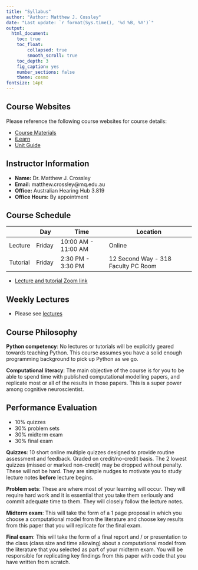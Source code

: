 ```yaml
---
title: "Syllabus"
author: "Author: Matthew J. Cossley"
date: "Last update: `r format(Sys.time(), '%d %B, %Y')`"
output:
  html_document:
    toc: true
    toc_float:
        collapsed: true
        smooth_scroll: true
    toc_depth: 3
    fig_caption: yes
    number_sections: false
    theme: cosmo
fontsize: 14pt
---
```


## Course Websites
Please reference the following course websites for course
details:

- [Course Materials](https://crossley.github.io/cogs3020/)
- [iLearn](https://ilearn.mq.edu.au/course/view.php?id=38800)
- [Unit Guide](https://unitguides.mq.edu.au/unit_offerings/123650/unit_guide)

## Instructor Information
- **Name:** Dr. Matthew J. Crossley
- **Email:** matthew.crossley@mq.edu.au
- **Office:** Australian Hearing Hub 3.819
- **Office Hours:** By appointment

<!-- ## Tutor Information -->
<!-- - **Name:** TBA -->
<!-- - **Email:** TBS -->
<!-- - **Office:** TBA -->
<!-- - **Office Hours:** TBA -->

## Course Schedule
|          | Day       | Time                | Location                            |
|----------|-----------|---------------------|-------------------------------------|
| Lecture  | Friday    | 10:00 AM - 11:00 AM | Online                              |
| Tutorial | Friday    | 2:30 PM - 3:30 PM   | 12 Second Way - 318 Faculty PC Room |

- [Lecture and tutorial Zoom link]()

## Weekly Lectures
- Please see [lectures](https://crossley.github.io/cogs3020/lectures-exported.html)

## Course Philosophy
**Python competency**: No lectures or tutorials will be
explicitly geared towards teaching Python. This course
assumes you have a solid enough programming background to
pick up Python as we go.

**Computational literacy**: The main objective of the course
is for you to be able to spend time with published
computational modelling papers, and replicate most or all of
the results in those papers. This is a super power among
cognitive neuroscientist.

## Performance Evaluation
- 10% quizzes
- 30% problem sets
- 30% midterm exam
- 30% final exam

**Quizzes**: 10 short online multiple quizzes designed to
provide routine assessment and feedback. Graded on
credit/no-credit basis. The 2 lowest quizzes (missed or
marked non-credit) may be dropped without penalty. These
will not be hard. They are simple nudges to motivate you to
study lecture notes **before** lecture begins.

**Problem sets**: These are where most of your learning will
occur. They will require hard work and it is essential that
you take them seriously and commit adequate time to them.
They will closely follow the lecture notes.

**Midterm exam**: This will take the form of a 1 page
proposal in which you choose a computational model from the
literature and choose key results from this paper that you
will replicate for the final exam.

**Final exam**: This will take the form of a final report
and / or presentation to the class (class size and time
allowing) about a computational model from the literature
that you selected as part of your midterm exam. You will be
responsible for replicating key findings from this paper
with code that you have written from scratch.